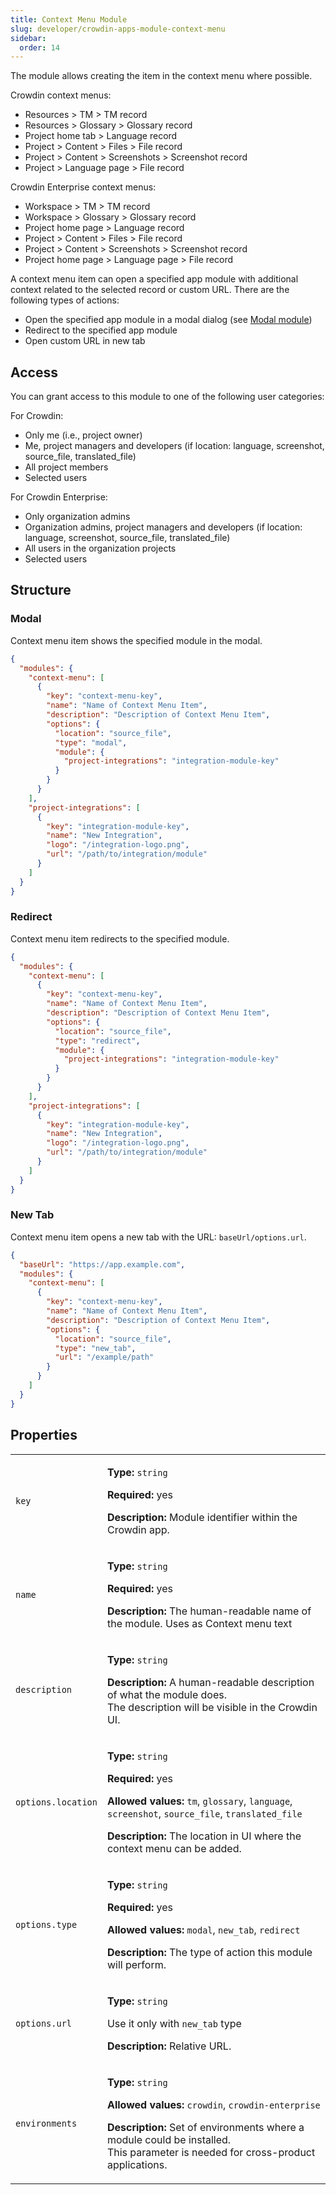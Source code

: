 ```yaml
---
title: Context Menu Module
slug: developer/crowdin-apps-module-context-menu
sidebar:
  order: 14
---
```


The module allows creating the item in the context menu where possible.

Crowdin context menus:
* Resources > TM > TM record
* Resources > Glossary > Glossary record
* Project home tab > Language record
* Project > Content > Files > File record
* Project > Content > Screenshots > Screenshot record
* Project > Language page > File record

Crowdin Enterprise context menus:
* Workspace > TM > TM record
* Workspace > Glossary > Glossary record
* Project home page > Language record
* Project > Content > Files > File record
* Project > Content > Screenshots > Screenshot record
* Project home page > Language page > File record

A context menu item can open a specified app module with additional context related to the selected record or custom URL.
There are the following types of actions:

* Open the specified app module in a modal dialog (see [Modal module](#modal))
* Redirect to the specified app module
* Open custom URL in new tab

## Access

You can grant access to this module to one of the following user categories:

For Crowdin:

* Only me (i.e., project owner)
* Me, project managers and developers (if location: language, screenshot, source_file, translated_file)
* All project members
* Selected users

For Crowdin Enterprise:

* Only organization admins
* Organization admins, project managers and developers (if location: language, screenshot, source_file, translated_file)
* All users in the organization projects
* Selected users

## Structure

### Modal

Context menu item shows the specified module in the modal.

```json title="manifest.json"
{
  "modules": {
    "context-menu": [
      {
        "key": "context-menu-key",
        "name": "Name of Context Menu Item",
        "description": "Description of Context Menu Item",
        "options": {
          "location": "source_file",
          "type": "modal",
          "module": {
            "project-integrations": "integration-module-key"
          }
        }
      }
    ],
    "project-integrations": [
      {
        "key": "integration-module-key",
        "name": "New Integration",
        "logo": "/integration-logo.png",
        "url": "/path/to/integration/module"
      }
    ]
  }
}
```

### Redirect

Context menu item redirects to the specified module.

```json title="manifest.json"
{
  "modules": {
    "context-menu": [
      {
        "key": "context-menu-key",
        "name": "Name of Context Menu Item",
        "description": "Description of Context Menu Item",
        "options": {
          "location": "source_file",
          "type": "redirect",
          "module": {
            "project-integrations": "integration-module-key"
          }
        }
      }
    ],
    "project-integrations": [
      {
        "key": "integration-module-key",
        "name": "New Integration",
        "logo": "/integration-logo.png",
        "url": "/path/to/integration/module"
      }
    ]
  }
}
```

### New Tab

Context menu item opens a new tab with the URL: `baseUrl/options.url`.

```json title="manifest.json"
{
  "baseUrl": "https://app.example.com",
  "modules": {
    "context-menu": [
      {
        "key": "context-menu-key",
        "name": "Name of Context Menu Item",
        "description": "Description of Context Menu Item",
        "options": {
          "location": "source_file",
          "type": "new_tab",
          "url": "/example/path"
        }
      }
    ]
  }
}
```

## Properties

<table>
  <tbody>
    <tr>
      <td><code>key</code></td>
      <td>
        <p><strong>Type:</strong> <code>string</code></p>
        <p><strong>Required:</strong> yes</p>
        <p><strong>Description:</strong> Module identifier within the Crowdin app.</p>
      </td>
    </tr>
    <tr>
      <td><code>name</code></td>
      <td>
        <p><strong>Type:</strong> <code>string</code></p>
        <p><strong>Required:</strong> yes</p>
        <p><strong>Description:</strong> The human-readable name of the module. Uses as Context menu text</p>
      </td>
    </tr>
    <tr>
      <td><code>description</code></td>
      <td>
        <p><strong>Type:</strong> <code>string</code></p>
        <p><strong>Description:</strong> A human-readable description of what the module does.<br/>The description will be visible in the Crowdin UI.</p>
      </td>
    </tr>
    <tr>
      <td><code class="whitespace-nowrap">options.location</code></td>
      <td>
        <p><strong>Type:</strong> <code>string</code></p>
        <p><strong>Required:</strong> yes</p>
        <p><strong>Allowed values:</strong> <code>tm</code>, <code>glossary</code>, <code>language</code>, <code>screenshot</code>, <code>source_file</code>, <code>translated_file</code></p>
        <p><strong>Description:</strong> The location in UI where the context menu can be added.</p>
      </td>
    </tr>
    <tr>
      <td><code>options.type</code></td>
      <td>
        <p><strong>Type:</strong> <code>string</code></p>
        <p><strong>Required:</strong> yes</p>
        <p><strong>Allowed values:</strong> <code>modal</code>, <code>new_tab</code>, <code>redirect</code></p>
        <p><strong>Description:</strong> The type of action this module will perform.</p>
      </td>
    </tr>
    <tr>
      <td><code>options.url</code></td>
      <td>
        <p><strong>Type:</strong> <code>string</code></p>
        <p>Use it only with <code>new_tab</code> type</p>
        <p><strong>Description:</strong> Relative URL.</p>
      </td>
    </tr>    
    <tr>
      <td><code class="whitespace-nowrap">environments</code></td>
      <td>
        <p><strong>Type:</strong> <code>string</code></p>
        <p><strong>Allowed values:</strong> <code>crowdin</code>, <code>crowdin-enterprise</code></p>
        <p><strong>Description:</strong> Set of environments where a module could be installed.<br/>
        This parameter is needed for cross-product applications.</p>
      </td>
    </tr>
  </tbody>
</table>
